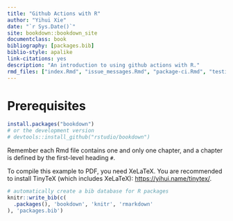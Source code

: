 ```yaml
--- 
title: "Github Actions with R"
author: "Yihui Xie"
date: "`r Sys.Date()`"
site: bookdown::bookdown_site
documentclass: book
bibliography: [packages.bib]
biblio-style: apalike
link-citations: yes
description: "An introduction to using github actions with R."
rmd_files: ["index.Rmd", "issue_messages.Rmd", "package-ci.Rmd", "testing_with_renv.Rmd"]
---
```


# Prerequisites



```r
install.packages("bookdown")
# or the development version
# devtools::install_github("rstudio/bookdown")
```

Remember each Rmd file contains one and only one chapter, and a chapter is defined by the first-level heading `#`.

To compile this example to PDF, you need XeLaTeX. You are recommended to install TinyTeX (which includes XeLaTeX): <https://yihui.name/tinytex/>.

```r
# automatically create a bib database for R packages
knitr::write_bib(c(
  .packages(), 'bookdown', 'knitr', 'rmarkdown'
), 'packages.bib')
```
